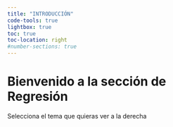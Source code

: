 ```yaml
---
title: "INTRODUCCIÓN"
code-tools: true
lightbox: true
toc: true
toc-location: right
#number-sections: true
---
```


# Bienvenido a la sección de Regresión {.unnumbered}

Selecciona el tema que quieras ver a la derecha
